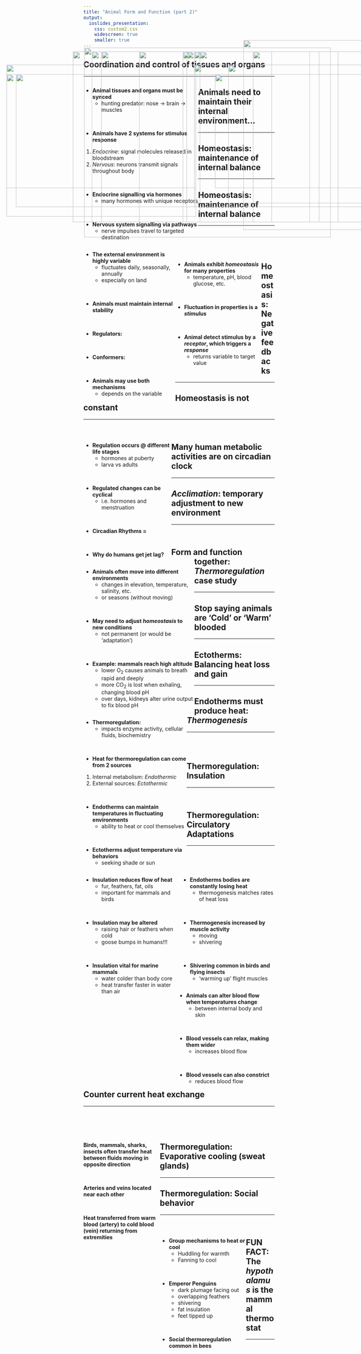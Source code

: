 ```yaml
---
title: "Animal Form and Function (part 2)"
output: 
  ioslides_presentation:
    css: custom2.css
    widescreen: true
    smaller: true
---
```


<!-- ## How can japenese macaques live in the snow and the jungle? -->
<!-- <hr> -->

<!-- <IMG STYLE="position:absolute; TOP:190px; LEFT:250px; WIDTH:600px; HEIGHT:450px" SRC="images/monkeys.jpg"> -->

<!-- ## Animal form and function hash-tags -->
<!-- <hr> -->
<!-- <br/> -->

<!-- * **This lecture will cover animal function, by examining the mechanisms of homeostasis.** -->

<!-- <br/> -->

<!-- * **#Homeostasis** -->

<!-- <br/> -->


<!-- * **#CircadianClocks** -->

<!-- <br/> -->


<!-- * **#ThermoregulationBasics** -->

## Coordination and control of tissues and organs
<hr>

<div style="float: left; width: 60%;">

* **Animal tissues and organs must be synced**
    + hunting predator: nose &rarr; brain &rarr; muscles

<br/>

* **Animals have 2 systems for stimulus response**
1. *Endocrine*: signal molecules released in bloodstream
2. *Nervous*: neurons transmit signals throughout body

<br/>

* **Endocrine signalling via hormones**
    + many hormones with unique receptors
    
<br/>

* **Nervous system signalling via pathways**
    + nerve impulses travel to targeted destination

</div>

<IMG STYLE="position:absolute; TOP:160px; LEFT:650px; WIDTH:375px; HEIGHT:500px" SRC="images/signals.jpg">

## Animals need to maintain their internal environment...
<hr>

<div style="float: left; width: 48%;">

* **The external environment is highly variable**
    + fluctuates daily, seasonally, annually
    + especially on land

<br/>

* **Animals must maintain internal stability**
    
<br/>

* **Regulators: **

<br/>

* **Conformers: **

<br/>  
    
* **Animals may use both mechanisms**
    + depends on the variable
    
</div>

<IMG STYLE="position:absolute; TOP:190px; LEFT:500px; WIDTH:600px; HEIGHT:450px" SRC="images/regulators.jpg">

## Homeostasis: maintenance of internal balance
<hr>

<IMG STYLE="position:absolute; TOP:190px; LEFT:375px; WIDTH:350px; HEIGHT:450px" SRC="images/room.jpg">

## Homeostasis: maintenance of internal balance
<hr>
<br/>
<br/>
<br/>

<div style="float: left; width: 45%;">

* **Animals exhibit *homeostasis* for many properties**
    + temperature, pH, blood glucose, etc. 

<br/>

* **Fluctuation in properties is a *stimulus* **

<br/>

* **Animal detect stimulus by a *receptor*, which triggers a *response* **
    + returns variable  to target value
 
</div>

<IMG STYLE="position:absolute; TOP:190px; LEFT:500px; WIDTH:560px; HEIGHT:450px" SRC="images/glucose.jpg">

## Homeostasis: Negative feedbacks
<hr>

<IMG STYLE="position:absolute; TOP:180px; LEFT:230px; WIDTH:650px; HEIGHT:500px" SRC="images/negativefeed.png">

## Homeostasis is not constant
<hr>
<br/>

<div style="float: left; width: 46%;">

* **Regulation occurs @ different life stages**
    + hormones at puberty
    + larva vs adults

<br/>

* **Regulated changes can be cyclical**
    + i.e. hormones and menstruation

<br/>

* **Circadian Rhythms = **

<br/>

* **Why do humans get jet lag?**

</div>

<IMG STYLE="position:absolute; TOP:225px; LEFT:520px; WIDTH:550px; HEIGHT:375px" SRC="images/circadian.jpg">

## Many human metabolic activities are on circadian clock
<hr>

<IMG STYLE="position:absolute; TOP:190px; LEFT:250px; WIDTH:600px; HEIGHT:450px" SRC="images/circadian2.jpg">

## *Acclimation*: temporary adjustment to new environment
<hr>
<br/>

<IMG STYLE="position:absolute; TOP:190px; LEFT:675px; WIDTH:350px; HEIGHT:450px" SRC="images/acclimate.jpg">

<div style="float: left; width: 58%;">

* **Animals often move into different environments**
    + changes in elevation, temperature, salinity, etc. 
    + or seasons (without moving)

<br/>

* **May need to adjust *homeostasis* to new conditions**
    + not permanent (or would be 'adaptation')
    
<br/>
 
* **Example: mammals reach high altitude**
    + lower O~2~ causes animals to breath rapid and deeply
    + more CO~2~ is lost when exhaling, changing blood pH
    + over days, kidneys alter urine output to fix blood pH

</div>

## Form and function together: *Thermoregulation* case study
<hr>

<div style="float: left; width: 54%;">

* **Thermoregulation: **
    + impacts enzyme activity, cellular fluids, biochemistry
    
<br/>   
    
* **Heat for thermoregulation can come from 2 sources**
1. Internal metabolism: *Endothermic*
2. External sources: *Ectothermic*

<br/> 

* **Endotherms can maintain temperatures in fluctuating environments**
    + ability to heat or cool themselves
    
<br/> 

* **Ectotherms adjust temperature via behaviors**
    + seeking shade or sun

</div>

<IMG STYLE="position:absolute; TOP:225px; LEFT:610px; WIDTH:475px; HEIGHT:375px" SRC="images/endoecto.jpg">

## Stop saying animals are 'Cold' or 'Warm' blooded
<hr>

<IMG STYLE="position:absolute; TOP:190px; LEFT:200px; WIDTH:700px; HEIGHT:450px" SRC="images/coldblood.jpg">

## Ectotherms: Balancing heat loss and gain
<hr>

<IMG STYLE="position:absolute; TOP:190px; LEFT:275px; WIDTH:550px; HEIGHT:450px" SRC="images/heatexchange.jpg">

## Endotherms must produce heat: *Thermogenesis*
<hr>
<br/>
<br/>

<div style="float: right; width: 49%;">

* **Endotherms bodies are constantly losing heat**
    + thermogenesis matches rates of heat loss
    
<br/>
 
* **Thermogenesis increased by muscle activity**
    + moving
    + shivering
 
<br/>
 
* **Shivering common in birds and flying insects**
    + 'warming up' flight muscles

</div>

<IMG STYLE="position:absolute; TOP:225px; LEFT:25px; WIDTH:500px; HEIGHT:400px" SRC="images/chicadee.jpg">
    
## Thermoregulation: Insulation
<hr>
<br/>

<div style="float: left; width: 49%;">

* **Insulation reduces flow of heat**
    + fur, feathers, fat, oils
    + important for mammals and birds

<br/>

* **Insulation may be altered**
    + raising hair or feathers when cold
    + goose bumps in humans!!!

<br/>

* **Insulation vital for marine mammals**
    + water colder than body core
    + heat transfer faster in water than air

</div>

<IMG STYLE="position:absolute; TOP:190px; LEFT:535px; WIDTH:550px; HEIGHT:450px" SRC="images/blubber.png">

## Thermoregulation: Circulatory Adaptations
<hr>
<br/>
<br/>

<div style="float: left; width: 50%;">

* **Animals can alter blood flow when temperatures change**
    + between internal body and skin
    
<br/>

* **Blood vessels can relax, making them wider**
    + increases blood flow
    
<br/>

* **Blood vessels can also constrict**
    + reduces blood flow

</div>

<IMG STYLE="position:absolute; TOP:190px; LEFT:520px; WIDTH:550px; HEIGHT:400px" SRC="images/vaso.jpg">

## Counter current heat exchange
<hr>
<br/>
<br/>
<br/>

<div style="float: left; width: 40%;">

**Birds, mammals, sharks, insects often transfer heat between fluids moving in opposite direction **

<br/>

**Arteries and veins located near each other**

<br/>

**Heat transferred from warm blood (artery) to cold blood (vein) returning from extremities** 

</div>

<IMG STYLE="position:absolute; TOP:190px; LEFT:500px; WIDTH:550px; HEIGHT:450px" SRC="images/counter.jpg">

## Thermoregulation: Evaporative cooling (sweat glands)
<hr>

<IMG STYLE="position:absolute; TOP:250px; LEFT:50px; WIDTH:1000px; HEIGHT:350px" SRC="images/sweat.png">

## Thermoregulation: Social behavior
<hr>
<br/>

<div style="float: left; width: 45%;">

* **Group mechanisms to heat or cool**
    + Huddling for warmth
    + Fanning to cool

<br/>

* **Emperor Penguins**
    + dark plumage facing out
    + overlapping feathers
    + shivering 
    + fat insulation
    + feet tipped up

<br/>
    
* **Social thermoregulation common in bees**

</div>

<IMG STYLE="position:absolute; TOP:190px; LEFT:490px; WIDTH:600px; HEIGHT:450px" SRC="images/penguin.jpg">

## FUN FACT: The *hypothalamus* is the mammal thermostat
<hr>

<IMG STYLE="position:absolute; TOP:250px; LEFT:25px; WIDTH:500px; HEIGHT:300px" SRC="images/hypo1.jpg">

<IMG STYLE="position:absolute; TOP:250px; LEFT:575px; WIDTH:500px; HEIGHT:300px" SRC="images/hypo2.jpg">
